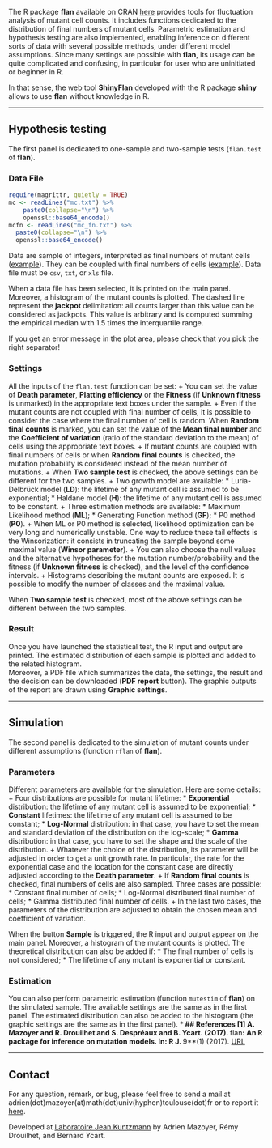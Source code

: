 
<!-- A pdf version is available [here](Manual.pdf) -->

<!-- Different user-friendly tools for fluctuation analysis are available online
[1, 2 ,7]. However, their settings are quite restrictive: exponential growth model, constant final number of cells... -->

The R package **flan** available on CRAN [here](https://cran.r-project.org/package=flan) provides tools for
fluctuation analysis of mutant cell counts. It includes functions dedicated to the distribution of final numbers of mutant cells. Parametric estimation and hypothesis testing are also implemented, enabling inference on different sorts of data with several possible methods, under different model assumptions.
Since many settings are possible with **flan**, its usage can be quite complicated and confusing, in particular for user who are uninitiated or beginner in R.

In that sense, the web tool **ShinyFlan** developed with the R package **shiny** allows to use **flan** without knowledge in R.

***
## Hypothesis testing
The first panel is dedicated to one-sample and two-sample tests (`flan.test` of **flan**).

### Data File

```r
require(magrittr, quietly = TRUE)
mc <- readLines("mc.txt") %>%
    paste0(collapse="\n") %>%
    openssl::base64_encode()
mcfn <- readLines("mc_fn.txt") %>%
  paste0(collapse="\n") %>%
  openssl::base64_encode()
```

Data are sample of integers, interpreted as final numbers of mutant cells (<a href="`r sprintf('data:text/plain;base64,%s', mc)`">example</a>).
 They can be coupled with final numbers of cells (<a href="`r sprintf('data:text/plain;base64,%s', mcfn)`">example</a>). Data file must be `csv`, `txt`, or `xls` file. 

When a data file has been selected, it is printed on the main panel.
Moreover, a histogram of the mutant counts is plotted. The dashed line represent the **jackpot** delimitation: all counts larger than this value can be considered as jackpots. This value is arbitrary and is computed summing the empirical median with 1.5 times the interquartile range.

If you get an error message in the plot area, please check that you pick the right separator!

### Settings

All the inputs of the `flan.test` function can be set:
+ You can set the value of **Death parameter**, **Platting efficiency** or the **Fitness** (if **Unknown fitness** is unmarked) in the appropriate text boxes under the sample.
+ Even if the mutant counts are not coupled with final number of cells, it is possible to consider the case where the final number of cell is random. When **Random final counts** is marked, you can set the value of the **Mean final number** and the **Coefficient of variation** (ratio of the standard deviation to the mean) of cells using the appropriate text boxes.
+ If mutant counts are coupled with final numbers of cells or when **Random final counts** is checked, the mutation probability is considered instead of the mean number of mutations.
+ When **Two sample test** is checked, the above settings can be different for the two samples.
+ Two growth model are available:
  * Luria-Delbrück model (**LD**): the lifetime of any mutant cell is assumed to be exponential;
  * Haldane model (**H**): the lifetime of any mutant cell is assumed to be constant.
+ Three estimation methods are available:
  * Maximum Likelihood method (**ML**);
  * Generating Function method (**GF**);
  * P0 method (**P0**).
+ When ML or P0 method is selected, likelihood optimization can be very long and numerically unstable. One way to reduce these tail effects is the Winsorization: it consists in truncating the sample beyond some maximal value (**Winsor parameter**).
+ You can also choose the null values and the alternative hypotheses for the mutation number/probability and the fitness (if **Unknown fitness** is checked), and the level of the confidence intervals.
+ Histograms describing the mutant counts are exposed. It is possible to modify the number of classes and the maximal value.

When **Two sample test** is checked, most of the above settings can be different between the two samples.

### Result

Once you have launched the statistical test, the R input and output are printed.
The estimated distribution of each sample is plotted and added to the related histogram.   
Moreover, a PDF file which summarizes the data, the settings, the result and the decision can be downloaded (**PDF report** button). The graphic outputs of the report are drawn using **Graphic settings**.

***
## Simulation
The second panel is dedicated to the simulation of mutant counts under different assumptions (function `rflan` of **flan**).

### Parameters
Different parameters are available for the simulation. Here are some details:
+ Four distributions are possible for mutant lifetime:
  * **Exponential** distribution: the lifetime of any mutant cell is assumed to be exponential;
  * **Constant** lifetimes: the lifetime of any mutant cell is assumed to be constant;
  * **Log-Normal** distribution: in that case, you have to set the mean and standard deviation of the distribution on the log-scale;
  * **Gamma** distribution: in that case, you have to set the shape and the scale of the distribution.
+ Whatever the choice of the distribution, its parameter will be adjusted in order to get a unit growth rate. In particular, the rate for the exponential case and the location for the constant case are directly adjusted according to the **Death parameter**.
+ If **Random final counts** is checked, final numbers of cells are also sampled. Three cases are possible:
  * Constant final number of cells;
  * Log-Normal distributed final number of cells;
  * Gamma distributed final number of cells.
+ In the last two cases, the parameters of the distribution are adjusted to obtain the chosen mean and coefficient of variation.

When the button **Sample** is triggered, the R input and output appear on the main panel.
Moreover, a histogram of the mutant counts is plotted. The theoretical distribution can also be added if:
  * The final number of cells is not considered;
  * The lifetime of any mutant is exponential or constant.

### Estimation

You can also perform parametric estimation (function `mutestim` of **flan**) on the simulated sample. The available settings are the same as in the first panel. The estimated distribution can also be added to the histogram (the graphic settings are the same as in the first panel).
***
## References
[1] A. Mazoyer and R. Drouilhet and S. Despréaux and B. Ycart. (2017). **flan**: An R package for inference on mutation models. In: R J. **9**(1) (2017). [URL](https://journal.r-project.org/archive/2017/RJ-2017-029/RJ-2017-029.pdf)   


***
## Contact
For any question, remark, or bug, please feel free to send a mail at adrien(dot)mazoyer(at)math(dot)univ(hyphen)toulouse(dot)fr or to report it [here](https://github.com/AdriMaz/ShinyFlan/issues).

Developed at [Laboratoire Jean Kuntzmann](http://ljk.imag.fr/) by Adrien Mazoyer, Rémy Drouilhet, and Bernard Ycart.
